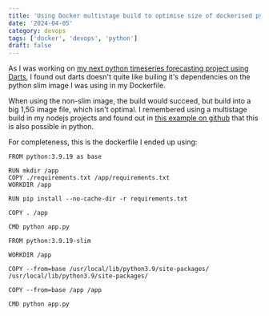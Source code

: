 ```yaml
---
title: 'Using Docker multistage build to optimise size of dockerised python images'
date: '2024-04-05'
category: devops
tags: ['docker', 'devops', 'python']
draft: false
---
```


As I was working on [my next python timeseries forecasting project using Darts](https://github.com/peterpeerdeman/darts-timeseries-forecaster), I found out darts doesn't quite like builing it's dependencies on the python slim image I was using in my Dockerfile.

When using the non-slim image, the build would succeed, but build into a big 1,5G image file, which isn't optimal. I remembered using a multistage build in my nodejs projects and found out in [this example on github](https://github.com/LondheShubham153/python-multistage-docker) that this is also possible in python.

For completeness, this is the dockerfile I ended up using:

```
FROM python:3.9.19 as base

RUN mkdir /app
COPY ./requirements.txt /app/requirements.txt
WORKDIR /app

RUN pip install --no-cache-dir -r requirements.txt

COPY . /app

CMD python app.py

FROM python:3.9.19-slim

WORKDIR /app

COPY --from=base /usr/local/lib/python3.9/site-packages/ /usr/local/lib/python3.9/site-packages/

COPY --from=base /app /app

CMD python app.py
```
